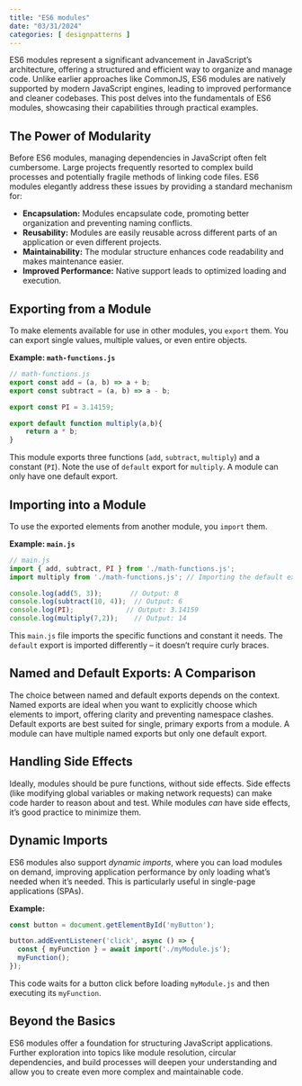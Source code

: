```yaml
---
title: "ES6 modules"
date: "03/31/2024"
categories: [ designpatterns ]
---
```


ES6 modules represent a significant advancement in JavaScript's architecture, offering a structured and efficient way to organize and manage code.  Unlike earlier approaches like CommonJS, ES6 modules are natively supported by modern JavaScript engines, leading to improved performance and cleaner codebases.  This post delves into the fundamentals of ES6 modules, showcasing their capabilities through practical examples.

## The Power of Modularity

Before ES6 modules, managing dependencies in JavaScript often felt cumbersome.  Large projects frequently resorted to complex build processes and potentially fragile methods of linking code files. ES6 modules elegantly address these issues by providing a standard mechanism for:

* **Encapsulation:** Modules encapsulate code, promoting better organization and preventing naming conflicts.
* **Reusability:**  Modules are easily reusable across different parts of an application or even different projects.
* **Maintainability:** The modular structure enhances code readability and makes maintenance easier.
* **Improved Performance:**  Native support leads to optimized loading and execution.


## Exporting from a Module

To make elements available for use in other modules, you `export` them. You can export single values, multiple values, or even entire objects.

**Example: `math-functions.js`**

```javascript
// math-functions.js
export const add = (a, b) => a + b;
export const subtract = (a, b) => a - b;

export const PI = 3.14159;

export default function multiply(a,b){
    return a * b;
}
```

This module exports three functions (`add`, `subtract`, `multiply`) and a constant (`PI`).  Note the use of `default` export for `multiply`. A module can only have one default export.


## Importing into a Module

To use the exported elements from another module, you `import` them.

**Example: `main.js`**

```javascript
// main.js
import { add, subtract, PI } from './math-functions.js';
import multiply from './math-functions.js'; // Importing the default export

console.log(add(5, 3));       // Output: 8
console.log(subtract(10, 4));  // Output: 6
console.log(PI);             // Output: 3.14159
console.log(multiply(7,2));    // Output: 14
```

This `main.js` file imports the specific functions and constant it needs.  The `default` export is imported differently – it doesn’t require curly braces.

## Named and Default Exports: A Comparison

The choice between named and default exports depends on the context.  Named exports are ideal when you want to explicitly choose which elements to import, offering clarity and preventing namespace clashes. Default exports are best suited for single, primary exports from a module. A module can have multiple named exports but only one default export.

## Handling Side Effects

Ideally, modules should be pure functions, without side effects.  Side effects (like modifying global variables or making network requests) can make code harder to reason about and test. While modules *can* have side effects, it's good practice to minimize them.

## Dynamic Imports

ES6 modules also support *dynamic imports*, where you can load modules on demand, improving application performance by only loading what's needed when it's needed.  This is particularly useful in single-page applications (SPAs).

**Example:**

```javascript
const button = document.getElementById('myButton');

button.addEventListener('click', async () => {
  const { myFunction } = await import('./myModule.js');
  myFunction();
});
```

This code waits for a button click before loading `myModule.js` and then executing its `myFunction`.


## Beyond the Basics

ES6 modules offer a foundation for structuring JavaScript applications.  Further exploration into topics like module resolution, circular dependencies, and build processes will deepen your understanding and allow you to create even more complex and maintainable code.

